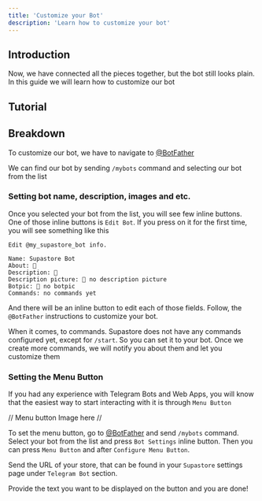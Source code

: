 ```yaml
---
title: 'Customize your Bot'
description: 'Learn how to customize your bot'
---
```


## Introduction

Now, we have connected all the pieces together, but the bot still looks plain. In this guide we will learn how to customize our bot

## Tutorial

## Breakdown

To customize our bot, we have to navigate to [@BotFather](https://t.me/BotFather)

We can find our bot by sending `/mybots` command and selecting our bot from the list

### Setting bot name, description, images and etc.

Once you selected your bot from the list, you will see few inline buttons. One of those inline buttons is `Edit Bot`. If you press on it for the first time, you will see something like this

```plaintext
Edit @my_supastore_bot info.

Name: Supastore Bot
About: 🚫
Description: 🚫
Description picture: 🚫 no description picture
Botpic: 🚫 no botpic
Commands: no commands yet
```

And there will be an inline button to edit each of those fields. Follow, the `@BotFather` instructions to customize your bot. 

When it comes, to commands. Supastore does not have any commands configured yet, except for `/start`. So you can set it to your bot. Once we create more commands, we will notify you about them and let you customize them


### Setting the Menu Button

If you had any experience with Telegram Bots and Web Apps, you will know that the easiest way to start interacting with it is through `Menu Button`

// Menu button Image here //

To set the menu button, go to [@BotFather](https://t.me/BotFather) and send `/mybots` command. Select your bot from the list and press `Bot Settings` inline button. Then you can press `Menu Button` and after `Configure Menu Button`. 

Send the URL of your store, that can be found in your `Supastore` settings page under `Telegram Bot` section. 

Provide the text you want to be displayed on the button and you are done!
